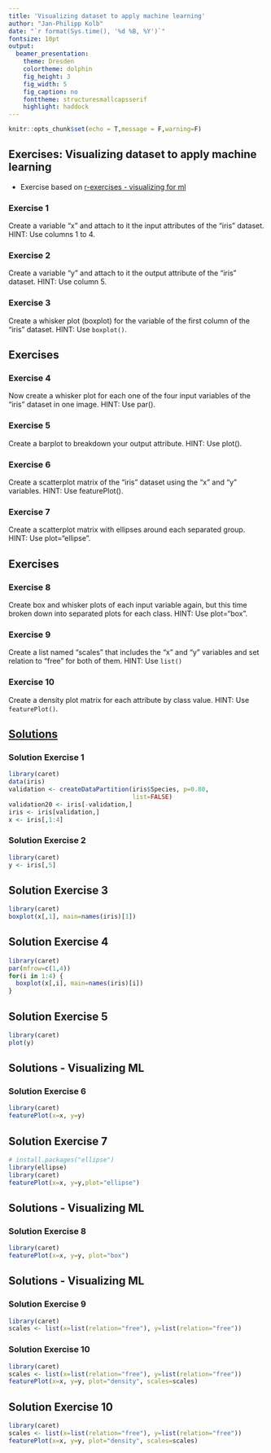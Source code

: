 ```yaml
---
title: 'Visualizing dataset to apply machine learning'
author: "Jan-Philipp Kolb"
date: "`r format(Sys.time(), '%d %B, %Y')`"
fontsize: 10pt
output: 
  beamer_presentation: 
    theme: Dresden
    colortheme: dolphin
    fig_height: 3
    fig_width: 5
    fig_caption: no
    fonttheme: structuresmallcapsserif
    highlight: haddock
---
```


```r
knitr::opts_chunk$set(echo = T,message = F,warning=F)
```

## Exercises: Visualizing dataset to apply machine learning

- Exercise based on [r-exercises - visualizing for ml](https://www.r-exercises.com/2017/09/08/visualizing-dataset-to-apply-machine-learning-exercises/)


### Exercise 1

Create a variable “x” and attach to it the input attributes of the “iris” dataset. HINT: Use columns 1 to 4.

### Exercise 2

Create a variable “y” and attach to it the output attribute of the “iris” dataset. HINT: Use column 5.

### Exercise 3

Create a whisker plot (boxplot) for the variable of the first column of the “iris” dataset. HINT: Use `boxplot()`.

## Exercises

### Exercise 4

Now create a whisker plot for each one of the four input variables of the “iris” dataset in one image. HINT: Use par().

### Exercise 5

Create a barplot to breakdown your output attribute. HINT: Use plot().

### Exercise 6

Create a scatterplot matrix of the “iris” dataset using the “x” and “y” variables. HINT: Use featurePlot().

### Exercise 7

Create a scatterplot matrix with ellipses around each separated group. HINT: Use plot="ellipse".

## Exercises

### Exercise 8

Create box and whisker plots of each input variable again, but this time broken down into separated plots for each class. HINT: Use plot="box".

### Exercise 9

Create a list named “scales” that includes the “x” and “y” variables and set relation to “free” for both of them. HINT: Use `list()`

### Exercise 10

Create a density plot matrix for each attribute by class value. HINT: Use `featurePlot()`.


## [Solutions](https://www.r-exercises.com/2017/09/08/visualizing-dataset-to-apply-machine-learning-exercises-solutions/)

###   Solution Exercise 1

<!--
# install.packages("caret")
-->

```r
library(caret)
data(iris)
validation <- createDataPartition(iris$Species, p=0.80, 
                                  list=FALSE)
validation20 <- iris[-validation,]
iris <- iris[validation,]
x <- iris[,1:4]
```

###   Solution Exercise 2 

```r
library(caret)
y <- iris[,5]
```


##   Solution Exercise 3 

```r
library(caret)
boxplot(x[,1], main=names(iris)[1])
```


##    Solution Exercise 4   

```r
library(caret)
par(mfrow=c(1,4))
for(i in 1:4) {
  boxplot(x[,i], main=names(iris)[i])
}
```


##    Solution Exercise 5   

```r
library(caret)
plot(y)
```


##    Solutions - Visualizing ML

### Solution Exercise 6   

```r
library(caret)
featurePlot(x=x, y=y)
```


##    Solution Exercise 7   

```r
# install.packages("ellipse")
library(ellipse)
library(caret)
featurePlot(x=x, y=y,plot="ellipse")
```


##    Solutions - Visualizing ML  

### Solution Exercise 8   

```r
library(caret)
featurePlot(x=x, y=y, plot="box")
```


##    Solutions - Visualizing ML    

### Solution Exercise 9   

```r
library(caret)
scales <- list(x=list(relation="free"), y=list(relation="free"))
```



###    Solution Exercise 10  

```r
library(caret)
scales <- list(x=list(relation="free"), y=list(relation="free"))
featurePlot(x=x, y=y, plot="density", scales=scales)
```

##    Solution Exercise 10  

```r
library(caret)
scales <- list(x=list(relation="free"), y=list(relation="free"))
featurePlot(x=x, y=y, plot="density", scales=scales)
```
